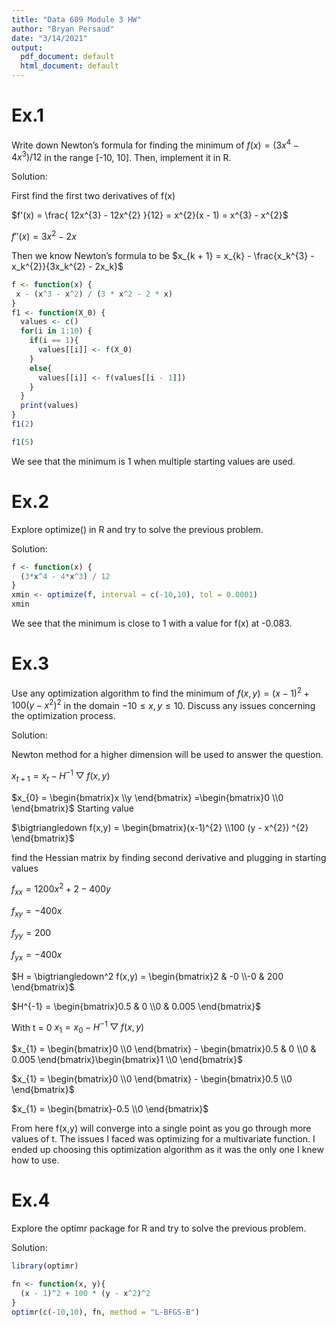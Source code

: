 ---
title: "Data 609 Module 3 HW"
author: "Bryan Persaud"
date: "3/14/2021"
output:
  pdf_document: default
  html_document: default
---

# Ex.1

Write down Newton's formula for finding the minimum of $f(x) =  (3x^{4} -  4x^{3}) / 12$ in the range [-10, 10]. Then, implement it in R.

Solution:

First find the first two derivatives of f(x) 

$f'(x) =  \frac{ 12x^{3} -  12x^{2} }{12} =  x^{2}(x - 1) = x^{3} - x^{2}$

$f''(x) = 3x^{2} - 2x$

Then we know Newton's formula to be $x_{k  + 1} =  x_{k} -  \frac{x_k^{3} - x_k^{2}}{3x_k^{2} - 2x_k}$

```{r}
f <- function(x) {
 x - (x^3 - x^2) / (3 * x^2 - 2 * x)
}
f1 <- function(X_0) {
  values <- c()
  for(i in 1:10) {
    if(i == 1){
      values[[i]] <- f(X_0)
    }
    else{
      values[[i]] <- f(values[[i - 1]])
    }
  }
  print(values)
}
f1(2)
```

```{r}
f1(5)
```

We see that the minimum is 1 when multiple starting values are used.

# Ex.2

Explore optimize() in R and try to solve the previous problem.

Solution:

```{r}
f <- function(x) {
  (3*x^4 - 4*x^3) / 12
}
xmin <- optimize(f, interval = c(-10,10), tol = 0.0001)
xmin
```

We see that the minimum is close to 1 with a value for f(x) at -0.083.

# Ex.3

Use any optimization algorithm to find the minimum of $f(x,y) =  (x-1)^{2} + 100 (y -  x^{2}) ^{2}$ in the domain $-10  \leq x,y  \leq 10.$ Discuss any issues concerning the optimization process.

Solution:

Newton method for a higher dimension will be used to answer the question. 

$x_{t + 1} =  x_{t} -  H^{-1}\bigtriangledown f(x,y)$

$x_{0} = \begin{bmatrix}x  \\y \end{bmatrix} =\begin{bmatrix}0  \\0 \end{bmatrix}$ Starting value

$\bigtriangledown f(x,y) =  \begin{bmatrix}(x-1)^{2}  \\100 (y -  x^{2}) ^{2} \end{bmatrix}$

find the Hessian matrix by finding second derivative and plugging in starting values

$f_{xx} = 1200 x^{2} + 2 - 400y$

$f_{xy} = -400x$

$f_{yy} = 200$

$f_{yx} = -400x$

$H = \bigtriangledown^2 f(x,y) =  \begin{bmatrix}2 & -0  \\-0 & 200 \end{bmatrix}$ 

$H^{-1}  = \begin{bmatrix}0.5 & 0  \\0 & 0.005 \end{bmatrix}$ 

With t = 0 $x_{1} =  x_{0} -  H^{-1}\bigtriangledown f(x,y)$

$x_{1} =  \begin{bmatrix}0  \\0 \end{bmatrix} - \begin{bmatrix}0.5 & 0  \\0 & 0.005 \end{bmatrix}\begin{bmatrix}1  \\0 \end{bmatrix}$

$x_{1} =  \begin{bmatrix}0  \\0 \end{bmatrix} - \begin{bmatrix}0.5  \\0 \end{bmatrix}$

$x_{1} =  \begin{bmatrix}-0.5  \\0 \end{bmatrix}$

From here f(x,y) will converge into a single point as you go through more values of t. The issues I faced was optimizing for a multivariate function. I ended up choosing this optimization algorithm as it was the only one I knew how to use.

# Ex.4

Explore the optimr package for R and try to solve the previous problem.

Solution:

```{r}
library(optimr)
```

```{r}
fn <- function(x, y){
  (x - 1)^2 + 100 * (y - x^2)^2
}
optimr(c(-10,10), fn, method = "L-BFGS-B")
```